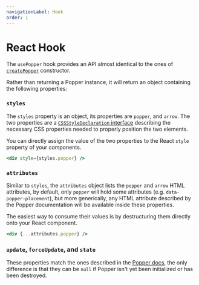 ```yaml
---
navigationLabel: Hook
order: 1
---
```


# React Hook

The `usePopper` hook provides an API almost identical to the ones of
[`createPopper`](../../../docs/v2/constructors/#createpopper) constructor.

Rather than returning a Popper instance, it will return an object containing the
following properties:

<x-ad />

### `styles`

The `styles` property is an object, its properties are `popper`, and `arrow`.
The two properties are a
[`CSSStyleDeclaration` interface](https://developer.mozilla.org/en-US/docs/Web/API/CSSStyleDeclaration)
describing the necessary CSS properties needed to properly position the two
elements.

You can directly assign the value of the two properties to the React `style`
property of your components.

```jsx
<div style={styles.popper} />
```

### `attributes`

Similar to `styles`, the `attributes` object lists the `popper` and `arrow` HTML
attributes, by default, only `popper` will hold some attributes (e.g.
`data-popper-placement`), but more generically, any HTML attribute described by
the Popper documentation will be available inside these properties.

The easiest way to consume their values is by destructuring them directly onto
your React component.

```jsx
<div {...attributes.popper} />
```

### `update`, `forceUpdate`, and `state`

These properties match the ones described in the
[Popper docs](../../docs/v2/constructors/#types), the only difference is that
they can be `null` if Popper isn't yet been initialized or has been destroyed.
